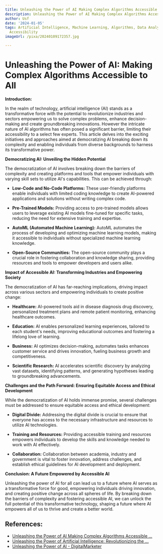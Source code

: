 ```yaml
---
title: Unleashing the Power of AI Making Complex Algorithms Accessible to All
description: Unleashing the Power of AI Making Complex Algorithms Accessible to All
author: Usf
date: '2024-01-05'
tags: Artificial Intelligence, Machine Learning, Algorithms, Data Analysis, Automation,
  Accessibility
imageUrl: /pixa/20240109172357.jpg

---
```

# Unleashing the Power of AI: Making Complex Algorithms Accessible to All

**Introduction:**

In  the realm of technology, artificial intelligence (AI) stands as a transformative force with  the potential to revolutionize industries  and sectors empowering us to solve complex problems, enhance decision-making and create groundbreaking  innovations. However  the intricate nature of AI algorithms has  often posed a  significant barrier, limiting their accessibility to a select few experts. This article delves into the exciting initiatives and approaches aimed at democratizing AI breaking down  its complexity and enabling individuals from diverse backgrounds to harness its transformative power.

**Democratizing AI: Unveiling the  Hidden Potential**

The democratization of AI involves breaking down  the barriers of complexity and creating platforms and tools that empower individuals with varying skill sets to utilize AI's capabilities. This can be achieved through:

* **Low-Code and No-Code Platforms:**  These user-friendly platforms enable individuals with limited coding  knowledge to create AI-powered applications and solutions without writing  complex code.

* **Pre-Trained Models:** Providing access  to pre-trained models allows users to leverage existing AI models fine-tuned for specific tasks, reducing  the need for extensive training  and expertise.

* **AutoML (Automated Machine Learning):** AutoML automates the process of developing and optimizing machine learning models, making it accessible to individuals without specialized machine learning  knowledge.

* **Open-Source Communities:** The open-source community plays a crucial role in fostering collaboration and knowledge  sharing, providing  resources and tools to empower developers and users alike.

**Impact of Accessible AI: Transforming  Industries and Empowering  Society**

The democratization of AI has far-reaching implications, driving impact across various sectors and empowering individuals to create positive change:

* **Healthcare:** AI-powered tools aid in disease diagnosis drug discovery, personalized treatment plans and remote patient monitoring,  enhancing healthcare outcomes.

* **Education:** AI enables personalized learning  experiences,  tailored to each student's needs,  improving educational outcomes and fostering a lifelong love of  learning.

* **Business:** AI optimizes decision-making, automates tasks enhances customer service  and drives innovation, fueling  business growth and  competitiveness.

* **Scientific Research:** AI accelerates scientific discovery by analyzing vast datasets,  identifying patterns,  and generating hypotheses leading to groundbreaking advancements.

**Challenges and the  Path Forward: Ensuring Equitable Access and Ethical Development**

While  the democratization of AI holds immense promise,  several challenges must be addressed to ensure equitable access and ethical development:

*  **Digital Divide:** Addressing  the digital divide is crucial to ensure that everyone has  access  to  the necessary infrastructure and resources to utilize AI  technologies.

* **Training and Resources:** Providing accessible training and resources empowers  individuals to develop the skills and  knowledge needed to work with AI effectively.

* **Collaboration:** Collaboration  between academia, industry and government is vital to foster innovation, address  challenges, and establish ethical guidelines  for AI development and deployment.

**Conclusion: A Future Empowered by Accessible  AI**

Unleashing the power of AI for all can lead us  to a future where AI  serves as a transformative force for good, empowering individuals driving innovation, and creating positive change across all spheres of life. By breaking down the barriers of complexity and fostering accessible AI, we  can unlock the full potential of this  transformative technology, shaping a future where AI empowers all of us to thrive and create a better world.

## References:
- [Unleashing the Power of AI Making Complex Algorithms Accessible ...](https://aidemocratize.com/blog/unleashing%20the%20power%20of%20ai%20making%20complex%20algorithms%20accessible%20for%20all)
- [Unleashing the Power of Artificial Intelligence: Revolutionizing the ...](https://www.linkedin.com/pulse/unleashing-power-artificial-intelligence-world-nilabdhi-samantray)
- [Unleashing the Power of AI - DigitalMarketer](https://www.digitalmarketer.com/blog/power-of-ai/)

